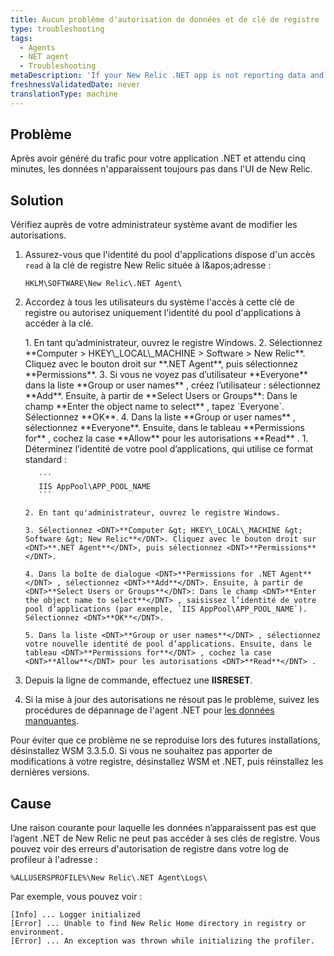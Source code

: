 ```yaml
---
title: Aucun problème d'autorisation de données et de clé de registre
type: troubleshooting
tags:
  - Agents
  - NET agent
  - Troubleshooting
metaDescription: 'If your New Relic .NET app is not reporting data and you see permissions errors for registry keys, follow these troubleshooting procedures.'
freshnessValidatedDate: never
translationType: machine
---
```


## Problème

Après avoir généré du trafic pour votre application .NET et attendu cinq minutes, les données n'apparaissent toujours pas dans l'UI de New Relic.

## Solution

<Callout variant="important">
  Vérifiez auprès de votre administrateur système avant de modifier les autorisations.
</Callout>

1. Assurez-vous que l'identité du pool d'applications dispose d'un accès `read` à la clé de registre New Relic située à l&amp;apos;adresse :

   ```
   HKLM\SOFTWARE\New Relic\.NET Agent\
   ```

2. Accordez à tous les utilisateurs du système l'accès à cette clé de registre ou autorisez uniquement l'identité du pool d'applications à accéder à la clé.

   <CollapserGroup>
     <Collapser id="grant-everyone" title="Pour accorder à l’utilisateur Tout le monde l’accès à la clé de registre :">
       1. En tant qu’administrateur, ouvrez le registre Windows.
       2. Sélectionnez <DNT>**Computer &gt; HKEY\_LOCAL\_MACHINE &gt; Software &gt; New Relic**</DNT>. Cliquez avec le bouton droit sur <DNT>**.NET Agent**</DNT>, puis sélectionnez <DNT>**Permissions**</DNT>.
       3. Si vous ne voyez pas d’utilisateur <DNT>**Everyone**</DNT> dans la liste <DNT>**Group or user names**</DNT> , créez l’utilisateur : sélectionnez <DNT>**Add**</DNT>. Ensuite, à partir de <DNT>**Select Users or Groups**</DNT>: Dans le champ <DNT>**Enter the object name to select**</DNT> , tapez `Everyone`. Sélectionnez <DNT>**OK**</DNT>.
       4. Dans la liste <DNT>**Group or user names**</DNT> , sélectionnez <DNT>**Everyone**</DNT>. Ensuite, dans le tableau <DNT>**Permissions for**</DNT> , cochez la case <DNT>**Allow**</DNT> pour les autorisations <DNT>**Read**</DNT> .
     </Collapser>

     <Collapser id="grant-app-pool" title="Pour accorder aux identités de pool d’applications individuelles l’accès à la clé de registre :">
       1. Déterminez l’identité de votre pool d’applications, qui utilise ce format standard :

          ```
          IIS AppPool\APP_POOL_NAME
          ```

       2. En tant qu'administrateur, ouvrez le registre Windows.

       3. Sélectionnez <DNT>**Computer &gt; HKEY\_LOCAL\_MACHINE &gt; Software &gt; New Relic**</DNT>. Cliquez avec le bouton droit sur <DNT>**.NET Agent**</DNT>, puis sélectionnez <DNT>**Permissions**</DNT>.

       4. Dans la boîte de dialogue <DNT>**Permissions for .NET Agent**</DNT> , sélectionnez <DNT>**Add**</DNT>. Ensuite, à partir de <DNT>**Select Users or Groups**</DNT>: Dans le champ <DNT>**Enter the object name to select**</DNT> , saisissez l’identité de votre pool d’applications (par exemple, `IIS AppPool\APP_POOL_NAME`). Sélectionnez <DNT>**OK**</DNT>.

       5. Dans la liste <DNT>**Group or user names**</DNT> , sélectionnez votre nouvelle identité de pool d’applications. Ensuite, dans le tableau <DNT>**Permissions for**</DNT> , cochez la case <DNT>**Allow**</DNT> pour les autorisations <DNT>**Read**</DNT> .
     </Collapser>
   </CollapserGroup>

3. Depuis la ligne de commande, effectuez une <DNT>**IISRESET**</DNT>.

4. Si la mise à jour des autorisations ne résout pas le problème, suivez les procédures de dépannage de l'agent .NET pour [les données manquantes](/docs/agents/net-agent/troubleshooting/no-data-appears-net).

<Callout variant="tip">
  Pour éviter que ce problème ne se reproduise lors des futures installations, désinstallez WSM 3.3.5.0. Si vous ne souhaitez pas apporter de modifications à votre registre, désinstallez WSM et .NET, puis réinstallez les dernières versions.
</Callout>

## Cause

Une raison courante pour laquelle les données n’apparaissent pas est que l’agent .NET de New Relic ne peut pas accéder à ses clés de registre. Vous pouvez voir des erreurs d'autorisation de registre dans votre log de profileur à l'adresse :

```
%ALLUSERSPROFILE%\New Relic\.NET Agent\Logs\
```

Par exemple, vous pouvez voir :

```
[Info] ... Logger initialized
[Error] ... Unable to find New Relic Home directory in registry or environment.
[Error] ... An exception was thrown while initializing the profiler.
```
